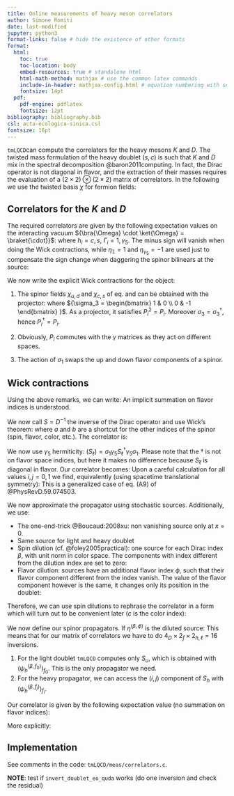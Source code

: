 ```yaml
---
title: Online measurements of heavy meson correlators
author: Simone Romiti
date: last-modified
jupyter: python3
format-links: false # hide the existence of other formats
format:
  html:
    toc: true
    toc-location: body
    embed-resources: true # standalone html
    html-math-method: mathjax # use the common latex commands
    include-in-header: mathjax-config.html # equation numbering with sections
    fontsize: 14pt
  pdf:
    pdf-engine: pdflatex
    fontsize: 12pt
bibliography: bibliography.bib
csl: acta-ecologica-sinica.csl
fontsize: 16pt
---
```


`tmLQCD`can compute the correlators for the heavy mesons $K$ and $D$.
The twisted mass formulation of the heavy doublet $(s, c)$ is such that $K$ and $D$ mix in the spectral decomposition @baron2011computing.
In fact, the Dirac operator is not diagonal in flavor,
and the extraction of their masses requires the evaluation of a $(2 \times 2) \otimes (2 \times 2)$ matrix of correlators.
In the following we use the twisted basis $\chi$ for fermion fields:
<!--  -->
\begin{align}
\label{eq:LightFlavorSpinorFields}
\chi_{\ell} &= 
    \begin{bmatrix}
    {\chi}_{u} \\
    0
    \end{bmatrix}
    +
    \begin{bmatrix}
    0 \\
    {\chi}_{d}
    \end{bmatrix}
\, , \\[1em] 
\label{eq:HeavyFlavorSpinorFields}
\chi_{h} &= 
    \begin{bmatrix}
    {\chi}_{c} \\
    0
    \end{bmatrix}
    +
    \begin{bmatrix}
    0 \\
    {\chi}_{s}
    \end{bmatrix}
\, .
\end{align}
<!--  -->

## Correlators for the $K$ and $D$

The required correlators are given by the following
expectation values on the interacting vacuum
${\bra{\Omega} \cdot \ket{\Omega} = \braket{\cdot}}$:
<!--  -->
\begin{equation}
\begin{split}
{C}^{h_i, h_j}_{\Gamma_1, \Gamma_2}(t) &=
- \eta_1 \frac{1}{V} 
\sum_{\vec{x}} 
\mathcal{C}^{h_i, h_j}_{\Gamma_1, \Gamma_2}(t, \vec{x})
\\
&=
\eta_{1} \eta_{2}
\frac{1}{V} 
\sum_{\vec{x}} 
\braket{
[\bar{\chi}_{d} \Gamma_1 \chi_{h_i}](x)
[\bar{\chi}_{d} \Gamma_2 \chi_{h_j}]^{\dagger}(0)
}
\, ,
\end{split}
\end{equation}
<!--  -->
where $h_i=c,s$, $\Gamma_i = 1, \gamma_5$.
The minus sign will vanish when doing the Wick contractions,
while
$\eta_{\mathbb{1}} = 1$ and $\eta_{\gamma_5} = -1$ 
are used just to compensate the sign change when daggering the spinor bilinears at the source:
<!--  -->
\begin{equation}
\eta_\Gamma (\bar{\chi}_a \Gamma \chi_b)^\dagger = 
\eta_\Gamma \bar{\chi}_b \gamma_0 \Gamma^\dagger \gamma_0 \chi_a =
\bar{\chi}_b \Gamma \chi_a 
\, .
\end{equation}
<!--  -->

We now write the explicit Wick contractions for the object:
<!--  -->
\begin{equation}
\begin{split}
\mathcal{C}^{h_i, h_j}_{\Gamma_1, \Gamma_2}(t, \vec{x}) &=
- \eta_{2}
\braket{
[\bar{\chi}_{d} \Gamma_1 \chi_{h_i}](x)
[\bar{\chi}_{d} \Gamma_2 \chi_{h_j}]^{\dagger}(0)
}
\\
&= - \braket{
[\bar{\chi}_{d} \Gamma_1 \chi_{h_i}](x)
[\bar{\chi}_{h_j} \Gamma_2 \chi_{d}](0)
}
\end{split}
\end{equation}
<!--  -->

::: {.remark}

1. The spinor fields $\chi_{u,d}$ and $\chi_{c,s}$ of eq. 
\eqref{eq:LightFlavorSpinorFields} and 
\eqref{eq:HeavyFlavorSpinorFields} 
can be obtained with the projector:
<!--  -->
\begin{equation}
P_{i} = \frac{1}{2} [1 + (-1)^i \sigma_3] \, , \, i=0,1
\, ,
\end{equation}
<!--  -->
where ${\sigma_3 = 
    \begin{bmatrix}
    1 & 0 \\
    0 & -1
    \end{bmatrix}
    }$.
    As a projector, it satisfies $P_i^2 = P_i$.
    Moreover $\sigma_3 = \sigma_3^\dagger$, 
    hence $P_i^\dagger = P_i$.

2. Obviously, $P_i$ commutes with the $\gamma$ matrices as they act on different spaces.

3. The action of $\sigma_1$ swaps the up and down flavor components of a spinor.
:::

## Wick contractions

Using the above remarks,
we can write:
<!--  -->
\begin{equation}
\begin{split}
\mathcal{C}^{h_i, h_j}_{\Gamma_1, \Gamma_2}(t, \vec{x}) &=
- \braket{
[\bar{\chi}_{d} \Gamma_1 \chi_{h_i}](x)
[\bar{\chi}_{h_j} \Gamma_2 \chi_{d}](0)
}
\\
&= 
- \braket{
[\bar{\chi}_{\ell} \Gamma_1 (\sigma_1)^{1-i} P_i \chi_{h}](x)
[\bar{\chi}_{h} P_j (\sigma_1)^{1-j} \Gamma_2 \chi_{\ell}](0)
}
\, .
\end{split}
\end{equation}
<!--  -->
An implicit summation on flavor indices is understood.

We now call $S = D^{-1}$ the inverse of the Dirac operator
and use Wick's theorem:
<!--  -->
\begin{equation}
\braket{\Psi_{a}(x) \bar{\Psi}_{b}(0)} = S_{ab}(x|0) \, ,
\end{equation}
<!--  -->
where $a$ and $b$ are a shortcut for the other indices of the spinor (spin, flavor, color, etc.).
The correlator is:
<!--  -->
\begin{equation}
\mathcal{C}^{h_i, h_j}_{\Gamma_1, \Gamma_2}(t, \vec{x}) 
=
\operatorname{Tr} \left[
S_\ell(0|x) 
(\sigma_1)^{1-i} P_i \Gamma_1
S_h(x|0)
P_j (\sigma_1)^{1-j} \Gamma_2
\right]
\end{equation}
<!--  -->

We now use $\gamma_5$ hermiticity:
$(S_\ell) = \sigma_1 \gamma_5 S_\ell^\dagger \gamma_5 \sigma_1$.
Please note that the $\dagger$ is not on flavor space indices,
but here it makes no difference because $S_\ell$ is diagonal in flavor.
Our correlator becomes:
<!--  -->
\begin{equation}
\mathcal{C}^{h_i, h_j}_{\Gamma_1, \Gamma_2}(t, \vec{x}) 
=
\operatorname{Tr}
\left[
    S_h(x|0) 
    \Gamma_2 \gamma_5 
    P_j (\sigma_1)^{j} 
    (S_\ell)^\dagger (x|0) 
    (\sigma_1)^i P_i 
    \gamma_5 \Gamma_1
\right]
\, .
\end{equation}
<!--  -->
Upon a careful calculation for all values $i,j = 0,1$ we find, equivalently (using spacetime translational symmetry):
<!--  -->
\begin{equation}
\begin{split}
\mathcal{C}^{h_i, h_j}_{\Gamma_1, \Gamma_2}(t, \vec{x}) 
&=
\operatorname{Tr}
\left[
    (S_h)_{f_i f_j} (x|0) 
    \Gamma_2 \gamma_5 
    (S_u)^\dagger (x|0) 
    \gamma_5 \Gamma_1
\right]
\\
&=
\sum_{y,z}
\operatorname{Tr}
\left[
    (S_h)_{f_i f_j} (x+y|y) 
    \Gamma_2 \gamma_5 
    (S_u)^\dagger (x+z|z) 
    \gamma_5 \Gamma_1
    \delta_{yz}
\right]
\, .
\end{split}
\end{equation}
<!--  -->
This is a generalized case of eq. (A9) of @PhysRevD.59.074503.

We now approximate the propagator using stochastic sources.
Additionally, we use:

- The one-end-trick @Boucaud:2008xu: non vanishing source only at $x=0$.
- Same source for light and heavy doublet
- Spin dilution (cf. @foley2005practical): one source for each Dirac index $\beta$, with unit norm in color space. The components with index different from the dilution index are set to zero:
    <!--  -->
    \begin{equation}
    \eta^{(\alpha)}_{\beta, c} = 
    \eta_c \, \delta^\alpha_\beta \,\, , \, \, 
    \eta^\dagger_c \eta_c = 1 \, .
    \end{equation}
    <!--  -->
- Flavor dilution: sources have an additional flavor index $\phi$, such that their flavor component different from the index vanish. The value of the flavor component however is the same, it changes only its position in the doublet:
<!--  -->
\begin{equation}
\eta^{(\phi=0)} = 
    \begin{bmatrix}
    \eta \\
    0
    \end{bmatrix}
\, , \,
\eta^{(\phi=1)} = 
    \begin{bmatrix}
    0 \\
    \eta
    \end{bmatrix}
\, .
\end{equation}
<!--  -->


Therefore, we can use spin dilutions to rephrase the correlator in a form which will turn out to be convenient later
($c$ is the color index):
<!--  -->
\begin{equation}
\mathcal{C}^{h_i, h_j}_{\Gamma_1, \Gamma_2}(t, \vec{x}) 
=
[(S_h)_{f_i f_j}]_{\alpha_1 \beta_1} (x|0) 
[\eta^{(\alpha_2)}_{\beta_1}]_c
(\Gamma_2 \gamma_5)_{\alpha_2 \alpha_3} 
[{(\eta^\dagger)}^{(\alpha_3)}_{\beta_2}]_c
[(S_u)^\dagger]_{\beta_2 \alpha_4} (x|0) 
(\gamma_5 \Gamma_1)_{\alpha_4 \alpha_1}
\, .
\end{equation}
<!--  -->

We now define our spinor propagators.
If $\eta^{(\beta, \phi)}$ is the diluted source:
<!--  -->
\begin{align}
& (D_{\ell/h})_{\alpha_1 \alpha_2} (x|y) ({\psi}_{\ell/h}^{(\beta, \phi)})_{\alpha_2} (y)
= (\eta^{(\beta, \phi)})_{\alpha_1} (x)
\\
& \, \implies \,
(\psi_{\ell/h}^{(\beta, \phi)})_{\alpha_1} (x) 
= 
(S_{\ell/h})_{\alpha_2 \alpha_1} (x | y)
\eta^{(\beta, \phi)}_{\alpha_2} (y)
= 
(S_{\ell/h})_{\alpha_2 \alpha_1} (x | 0)
\eta^{(\beta, \phi)}_{\alpha_2} (0)
\\
& \, \implies \,
(\psi_{\ell/h}^{(\beta, \phi)})^{*}_{\alpha_1} (x) 
= 
(\eta^{(\beta, \phi)})^{*}_{\alpha_2} (y)
(S_{\ell/h}^\dagger)_{\alpha_2 \alpha_1} (x | y)
= 
(\eta^{(\beta, \phi)})^\dagger_{\alpha_2} (0)
(S_{\ell/h}^\dagger)_{\alpha_2 \alpha_1} (x | 0)
\end{align}
<!--  -->
This means that for our matrix of correlators we have to do ${4_D \times 2_f \times 2_{h,\ell}} = 16$ inversions.

::: {.remark}
1. For the light doublet `tmLQCD` computes only $S_u$, which is obtained with $(\psi_h^{(\beta, f_0)})_{f_0}$. This is the only propagator we need.
2. For the heavy propagator, we can access the $(i,j)$ component of $S_h$ with $(\psi_h^{(\beta, f_j)})_{f_i}$.
:::

Our correlator is given by the following expectation value
(no summation on flavor indices):
<!--  -->
\begin{equation}
\begin{split}
\mathcal{C}^{h_i, h_j}_{\Gamma_1, \Gamma_2}(t, \vec{x}) 
&=
\langle
[(\psi_h^{(\alpha_2, f_j)})_{f_i}]_{\alpha_1}(x)
(\Gamma_2 \gamma_5)_{\alpha_2 \alpha_3}
[(\psi_\ell^{(\alpha_3, f_0)})_{f_0}^\dagger]_{\alpha_4} (x) 
(\gamma_5 \Gamma_1)_{\alpha_4 \alpha_1}
\rangle
\\
&=
\braket{
(\psi_\ell^{(\alpha_3, f_0)})_{f_0}^\dagger (x) 
\cdot
(\gamma_5 \Gamma_1)
\cdot
(\psi_h^{(\alpha_2, f_j)})_{f_i}(x)
}
\,
(\Gamma_2 \gamma_5)_{\alpha_2 \alpha_3} 
\\
&=
\mathcal{R}^{\alpha_3 \alpha_2} (\Gamma_2 \gamma_5)_{\alpha_2 \alpha_3}
\end{split}
\end{equation}
<!--  -->

More explicitly:
<!--  -->
\begin{equation}
\begin{split}
\Gamma_2=1 &\implies \mathcal{C}^{h_i, h_j}_{\Gamma_1, \Gamma_2}(t, \vec{x}) 
= \mathcal{R}^{00}+\mathcal{R}^{11}-\mathcal{R}^{22}-\mathcal{R}^{33}
\\
\Gamma_2=\gamma_5 &\implies \mathcal{C}^{h_i, h_j}_{\Gamma_1, \Gamma_2}(t, \vec{x}) 
= \mathcal{R}^{00}+\mathcal{R}^{11}+\mathcal{R}^{22}+\mathcal{R}^{33}
\end{split}
\end{equation}
<!--  -->



## Implementation

See comments in the code: `tmLQCD/meas/correlators.c`.

**NOTE**: test if `invert_doublet_eo_quda` works (do one inversion and check the residual)



